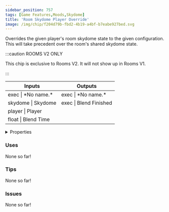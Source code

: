 ```yaml
---
sidebar_position: 757
tags: [Game Features,Moods,Skydome]
title: 'Room Skydome Player Override'
image: /img/chip/f204d79b-fbd2-4b19-a4bf-b7eabe927bed.svg
---
```


Overrides the given player's room skydome state to the given configuration. This will take precedent over the room's shared skydome state.

:::caution ROOMS V2 ONLY

This chip is exclusive to Rooms V2. It will not show up in Rooms V1.

:::


<IChip uuid="f204d79b-fbd2-4b19-a4bf-b7eabe927bed"/>

<table><thead><tr><th>Inputs</th><th>Outputs</th></tr></thead><tbody><tr><td>exec | *No name.*</td><td>exec | *No name.*</td></tr><tr><td>skydome | Skydome</td><td>exec | Blend Finished</td></tr><tr><td>player | Player</td><td /></tr><tr><td>float | Blend Time</td><td /></tr></tbody></table>

<details>
  <summary>Properties</summary>
  <div>
    <div>
    <table>
      <tbody>
        <tr>
          <td>Is beta required?</td>
          <td>No</td>
        </tr>
        <tr>
          <td>Is chip a trolling risk?</td>
          <td>No</td>
        </tr>
        <tr>
          <td>Is chip a role assignment risk?</td>
          <td>No</td>
        </tr>
        <tr>
          <td>Chip UUID</td>
          <td>f204d79b-fbd2-4b19-a4bf-b7eabe927bed</td>
        </tr>
        <tr>
          <td>Room availability</td>
          <td>Rooms V2 only</td>
        </tr>
      </tbody>
    </table>
    </div>
  </div>
</details>

### Uses

None so far!

### Tips

None so far!

### Issues

None so far!